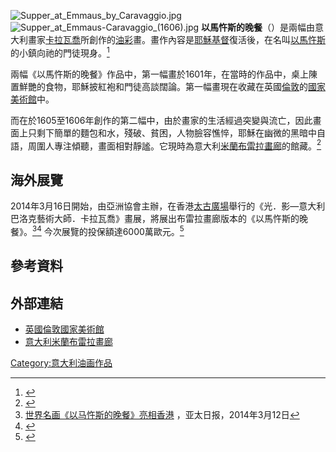 [[File:Supper_at_Emmaus_by_Caravaggio.jpg|right]]
[[File:Supper_at_Emmaus-Caravaggio_(1606).jpg|right]]
'''以馬忤斯的晚餐'''（{{lang-en|The Supper at Emmaus}}）是兩幅由意大利畫家[[卡拉瓦喬|卡拉瓦喬]]所創作的[[油彩|油彩]]畫。畫作內容是[[耶穌基督|耶穌基督]]復活後，在名叫[[以馬忤斯|以馬忤斯]]的小鎮向祂的門徒現身。<ref>{{cite web|url=http://news.xinhuanet.com/shuhua/2014-03/10/c_126243386.htm|title=意國寶級藝術品《以馬忤斯的晚餐》將香港展出|date=2014年3月10日|publisher=''[[新華網|新華網]]''|accessdate=2016年5月18日|archive-date=2014年3月14日|archive-url=https://web.archive.org/web/20140314065055/http://news.xinhuanet.com/shuhua/2014-03/10/c_126243386.htm|dead-url=no}}</ref>

兩幅《以馬忤斯的晚餐》作品中，第一幅畫於1601年，在當時的作品中，桌上陳置鮮艷的食物，耶穌披紅袍和門徒高談闊論。第一幅畫現在收藏在英國[[倫敦|倫敦]]的[[国家美术馆_(伦敦)|國家美術館]]中。

而在於1605至1606年創作的第二幅中，由於畫家的生活經過突變與流亡，因此畫面上只剩下簡單的麵包和水，殘破、貧困，人物臉容憔悴，耶穌在幽微的黑暗中自語，周圍人專注傾聽，畫面相對靜謐。它現時為意大利[[米蘭|米蘭]][[布雷拉畫廊|布雷拉畫廊]]的館藏。<ref>{{cite newspaper|url=http://paper.wenweipo.com/2014/03/05/OT1403050006.htm|title=卡拉瓦喬名作《以馬忤斯的晚餐》首現香港|newspaper=''[[文汇报_(香港)|文匯報]]''|date=2014年3月5日|accessdate=2014年3月11日|archive-date=2014年3月11日|archive-url=https://web.archive.org/web/20140311094339/http://paper.wenweipo.com/2014/03/05/OT1403050006.htm|dead-url=no}}</ref>

==海外展覽==
2014年3月16日開始，由亞洲協會主辦，在香港[[太古廣場|太古廣場]]舉行的《光．影—意大利巴洛克藝術大師．卡拉瓦喬》畫展，將展出布雷拉畫廊版本的《以馬忤斯的晚餐》。<ref>[http://www.apdnews.com/news/75417.html 世界名画《以马忤斯的晚餐》亮相香港] {{Wayback|url=http://www.apdnews.com/news/75417.html |date=20140312212433 }}，亚太日报，2014年3月12日</ref><ref>{{cite newspaper|url=http://std.stheadline.com/yesterday/loc/0311ao14.html|date=2014-03-11|title=亞洲協會辦當代藝展改形象|newspaper=''[[星島日報|星島日報]]''|access-date=2014-03-11|archive-url=https://web.archive.org/web/20140311093615/http://std.stheadline.com/yesterday/loc/0311ao14.html|archive-date=2014-03-11|dead-url=yes}}</ref> 今次展覽的投保額達6000萬歐元。<ref>{{cite web|url=http://news.xinhuanet.com/shuhua/2014-02/26/c_126191512.htm?anchor=1|title=意大利國寶級名畫將在香港展出 投保六千萬歐元|date=2014年2月26日|publisher=''[[新華網|新華網]]''}}</ref>

==參考資料==
{{reflist}}

==外部連結==
*[http://www.nationalgallery.org.uk/paintings/michelangelo-merisi-da-caravaggio-the-supper-at-emmaus 英國倫敦國家美術館]{{Wayback|url=http://www.nationalgallery.org.uk/paintings/michelangelo-merisi-da-caravaggio-the-supper-at-emmaus |date=20140311093252 }}
*[http://www.turismo.milano.it/wps/portal/?WCM_GLOBAL_CONTEXT=en/SITur/HOME/artecultura/capolavori/opere/opera233 意大利米蘭布雷拉畫廊]{{Wayback|url=http://www.turismo.milano.it/wps/portal/?WCM_GLOBAL_CONTEXT=en%2FSITur%2FHOME%2Fartecultura%2Fcapolavori%2Fopere%2Fopera233 |date=20140311095455 }}

[[Category:意大利油画作品|Category:意大利油画作品]]